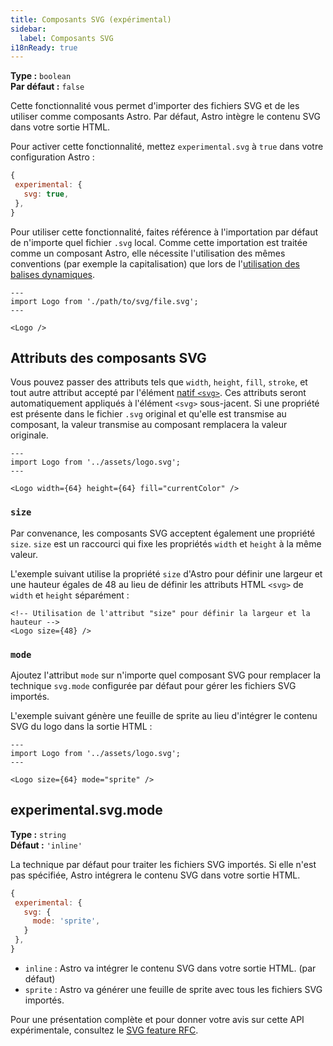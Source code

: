 ```yaml
---
title: Composants SVG (expérimental)
sidebar:
  label: Composants SVG
i18nReady: true
---
```



<p>

**Type :** `boolean`<br />
**Par défaut :** `false`<br />
<Since v="5.0.0" />
</p>

Cette fonctionnalité vous permet d'importer des fichiers SVG et de les utiliser comme composants Astro. Par défaut, Astro intègre le contenu SVG dans votre sortie HTML.

Pour activer cette fonctionnalité, mettez `experimental.svg` à `true` dans votre configuration Astro :

 ```js
{
  experimental: {
    svg: true,
  },
}
```

Pour utiliser cette fonctionnalité, faites référence à l'importation par défaut de n'importe quel fichier `.svg` local. Comme cette importation est traitée comme un composant Astro, elle nécessite l'utilisation des mêmes conventions (par exemple la capitalisation) que lors de l'[utilisation des balises dynamiques](/fr/reference/astro-syntax/#balises-dynamiques).

```astro
---
import Logo from './path/to/svg/file.svg';
---

<Logo />
```

## Attributs des composants SVG

Vous pouvez passer des attributs tels que `width`, `height`, `fill`, `stroke`, et tout autre attribut accepté par l'élément [natif `<svg>`](https://developer.mozilla.org/fr/docs/Web/SVG/Element/svg). Ces attributs seront automatiquement appliqués à l'élément `<svg>` sous-jacent. Si une propriété est présente dans le fichier `.svg` original et qu'elle est transmise au composant, la valeur transmise au composant remplacera la valeur originale.

```astro
---
import Logo from '../assets/logo.svg';
---

<Logo width={64} height={64} fill="currentColor" />
```

### `size`

Par convenance, les composants SVG acceptent également une propriété `size`. `size` est un raccourci qui fixe les propriétés `width` et `height` à la même valeur.

L'exemple suivant utilise la propriété `size` d'Astro pour définir une largeur et une hauteur égales de 48 au lieu de définir les attributs HTML `<svg>` de `width` et `height` séparément :

```astro
<!-- Utilisation de l'attribut "size" pour définir la largeur et la hauteur -->
<Logo size={48} />
```

### `mode`

Ajoutez l'attribut `mode` sur n'importe quel composant SVG pour remplacer la technique `svg.mode` configurée par défaut pour gérer les fichiers SVG importés.

L'exemple suivant génère une feuille de sprite au lieu d'intégrer le contenu SVG du logo dans la sortie HTML :

```astro
---
import Logo from '../assets/logo.svg';
---

<Logo size={64} mode="sprite" />
```


## experimental.svg.mode

<p>

**Type :** `string`<br />
**Défaut :** `'inline'`<br />
<Since v="5.0.0" />
</p>

La technique par défaut pour traiter les fichiers SVG importés. Si elle n'est pas spécifiée, Astro intégrera le contenu SVG dans votre sortie HTML.

 ```js
{
  experimental: {
    svg: {
      mode: 'sprite',
    }
  },
}
```

- `inline` : Astro va intégrer le contenu SVG dans votre sortie HTML. (par défaut)
- `sprite` : Astro va générer une feuille de sprite avec tous les fichiers SVG importés.

Pour une présentation complète et pour donner votre avis sur cette API expérimentale, consultez le [SVG feature RFC](https://github.com/withastro/roadmap/pull/1035).


